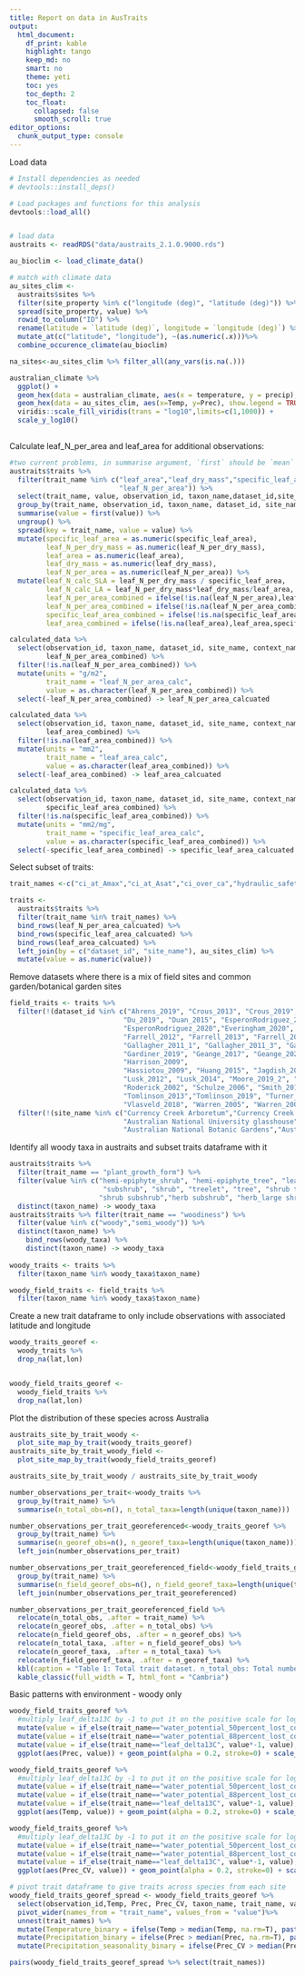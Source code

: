 ```yaml
---
title: Report on data in AusTraits
output:
  html_document:
    df_print: kable
    highlight: tango
    keep_md: no
    smart: no
    theme: yeti
    toc: yes
    toc_depth: 2
    toc_float:
      collapsed: false
      smooth_scroll: true
editor_options:
  chunk_output_type: console
---
```


Load data
```r
# Install dependencies as needed
# devtools::install_deps()

# Load packages and functions for this analysis
devtools::load_all()


# load data
austraits <- readRDS("data/austraits_2.1.0.9000.rds")

au_bioclim <- load_climate_data()

# match with climate data
au_sites_clim <-
  austraits$sites %>%
  filter(site_property %in% c("longitude (deg)", "latitude (deg)")) %>%
  spread(site_property, value) %>%
  rowid_to_column("ID") %>%
  rename(latitude = `latitude (deg)`, longitude = `longitude (deg)`) %>%
  mutate_at(c("latitude", "longitude"), ~(as.numeric(.x)))%>%
  combine_occurence_climate(au_bioclim)

na_sites<-au_sites_clim %>% filter_all(any_vars(is.na(.)))

```

```r
australian_climate %>%
  ggplot() +
  geom_hex(data = australian_climate, aes(x = temperature, y = precip), colour="grey", fill="grey") +
  geom_hex(data = au_sites_clim, aes(x=Temp, y=Prec), show.legend = TRUE,inherit.aes = FALSE) +
  viridis::scale_fill_viridis(trans = "log10",limits=c(1,1000)) + 
  scale_y_log10()
    
```
Calculate leaf_N_per_area and leaf_area for additional observations:
```r
#two current problems, in summarise argument, `first` should be `mean` but breaking on instances with a single observation (almost all). Second, this code means the newly calculated values don't have value_type and replicate linked to them
austraits$traits %>% 
  filter(trait_name %in% c("leaf_area","leaf_dry_mass","specific_leaf_area","leaf_N_per_dry_mass",
                           "leaf_N_per_area")) %>%
  select(trait_name, value, observation_id, taxon_name,dataset_id,site_name, context_name, date) %>%
  group_by(trait_name, observation_id, taxon_name, dataset_id, site_name, context_name, date) %>%
  summarise(value = first(value)) %>%
  ungroup() %>%
  spread(key = trait_name, value = value) %>% 
  mutate(specific_leaf_area = as.numeric(specific_leaf_area),
         leaf_N_per_dry_mass = as.numeric(leaf_N_per_dry_mass),
         leaf_area = as.numeric(leaf_area),
         leaf_dry_mass = as.numeric(leaf_dry_mass),
         leaf_N_per_area = as.numeric(leaf_N_per_area)) %>%
  mutate(leaf_N_calc_SLA = leaf_N_per_dry_mass / specific_leaf_area,
         leaf_N_calc_LA = leaf_N_per_dry_mass*leaf_dry_mass/leaf_area,
         leaf_N_per_area_combined = ifelse(!is.na(leaf_N_per_area),leaf_N_per_area,leaf_N_calc_SLA),
         leaf_N_per_area_combined = ifelse(!is.na(leaf_N_per_area_combined),leaf_N_per_area_combined,leaf_N_calc_LA),
         specific_leaf_area_combined = ifelse(!is.na(specific_leaf_area),specific_leaf_area,leaf_area/leaf_dry_mass),
         leaf_area_combined = ifelse(!is.na(leaf_area),leaf_area,specific_leaf_area*leaf_dry_mass)) -> calculated_data

calculated_data %>%
  select(observation_id, taxon_name, dataset_id, site_name, context_name, date, 
         leaf_N_per_area_combined) %>%
  filter(!is.na(leaf_N_per_area_combined)) %>%
  mutate(units = "g/m2",
         trait_name = "leaf_N_per_area_calc",
         value = as.character(leaf_N_per_area_combined)) %>%
  select(-leaf_N_per_area_combined) -> leaf_N_per_area_calcuated

calculated_data %>%
  select(observation_id, taxon_name, dataset_id, site_name, context_name, date, 
         leaf_area_combined) %>%
  filter(!is.na(leaf_area_combined)) %>%
  mutate(units = "mm2",
         trait_name = "leaf_area_calc",
         value = as.character(leaf_area_combined)) %>%
  select(-leaf_area_combined) -> leaf_area_calcuated

calculated_data %>%
  select(observation_id, taxon_name, dataset_id, site_name, context_name, date, 
         specific_leaf_area_combined) %>%
  filter(!is.na(specific_leaf_area_combined)) %>%
  mutate(units = "mm2/mg",
         trait_name = "specific_leaf_area_calc",
         value = as.character(specific_leaf_area_combined)) %>%
  select(-specific_leaf_area_combined) -> specific_leaf_area_calcuated
```

Select subset of traits:
```r

trait_names <-c("ci_at_Amax","ci_at_Asat","ci_over_ca","hydraulic_safety_margin_50","Jmax_per_area","leaf_delta13C","leaf_dark_respiration_per_area","leaf_N_per_area_calc","leaf_transpiration_at_Asat","leaf_transpiration_at_Amax","leaf_turgor_loss_point","photosynthetic_rate_per_area_ambient","sapwood_specific_conductivity","specific_leaf_area_calc","stem_hydraulic_conductivity","stomatal_resistance_conductance_ambient","Vcmax_per_area","vessel_density","vessel_diameter","water_potential_50percent_lost_conductivity","water_potential_88percent_lost_conductivity","wood_density","plant_height", "seed_mass")

traits <- 
  austraits$traits %>%
  filter(trait_name %in% trait_names) %>%
  bind_rows(leaf_N_per_area_calcuated) %>%
  bind_rows(specific_leaf_area_calcuated) %>%
  bind_rows(leaf_area_calcuated) %>%
  left_join(by = c("dataset_id", "site_name"), au_sites_clim) %>%
  mutate(value = as.numeric(value))

```

Remove datasets where there is a mix of field sites and common garden/botanical garden sites

```r
field_traits <- traits %>%
  filter(!(dataset_id %in% c("Ahrens_2019", "Crous_2013", "Crous_2019", "Du_2018",
                            "Du_2019", "Duan_2015", "EsperonRodriguez_2019",
                            "EsperonRodriguez_2020","Everingham_2020",
                            "Farrell_2012", "Farrell_2013", "Farrell_2017", "Firn_2019",
                            "Gallagher_2011_1", "Gallagher_2011_3", "Gallagher_2015", 
                            "Gardiner_2019", "Geange_2017", "Geange_2020", "Ghannoum_2010",
                            "Harrison_2009",
                            "Hassiotou_2009", "Huang_2015", "Jagdish_2020", "Lewis_2015",
                            "Lusk_2012", "Lusk_2014", "Moore_2019_2", "Reynolds_2018",
                            "Roderick_2002", "Schulze_2006", "Smith_2012",
                            "Tomlinson_2013","Tomlinson_2019", "Turner_2010", "Vesk_2019",
                            "Vlasveld_2018", "Warren_2005", "Warren_2006"))) %>%
  filter(!(site_name %in% c("Currency Creek Arboretum","Currency Creek Arboretum, South Australia",
                            "Australian National University glasshouse","MU_campus",
                            "Australian National Botanic Gardens","Australian National University"))) 
```

Identify all woody taxa in austraits and subset traits dataframe with it

``` r

austraits$traits %>%
  filter(trait_name == "plant_growth_form") %>%
  filter(value %in% c("hemi-epiphyte_shrub", "hemi-epiphyte_tree", "leafless_shrub_tree", "parasite_woody", 
                       "subshrub", "shrub", "treelet", "tree", "shrub tree", "shrub treelet",
                      "shrub subshrub","herb subshrub", "herb_large shrub", "herb shrub", "tree tree")) %>%
  distinct(taxon_name) -> woody_taxa
austraits$traits %>% filter(trait_name == "woodiness") %>% 
  filter(value %in% c("woody","semi_woody")) %>%
  distinct(taxon_name) %>%
    bind_rows(woody_taxa) %>%
    distinct(taxon_name) -> woody_taxa  
  
woody_traits <- traits %>%
  filter(taxon_name %in% woody_taxa$taxon_name)

woody_field_traits <- field_traits %>%
  filter(taxon_name %in% woody_taxa$taxon_name)
```

Create a new trait dataframe to only include observations with associated latitude and longitude
```r

woody_traits_georef <- 
  woody_traits %>%
  drop_na(lat,lon)


woody_field_traits_georef <- 
  woody_field_traits %>%
  drop_na(lat,lon)


```

Plot the distribution of these species across Australia

```r
austraits_site_by_trait_woody <-
  plot_site_map_by_trait(woody_traits_georef)
austraits_site_by_trait_woody_field <-
  plot_site_map_by_trait(woody_field_traits_georef)

austraits_site_by_trait_woody / austraits_site_by_trait_woody
```

```r
number_observations_per_trait<-woody_traits %>%
  group_by(trait_name) %>%
  summarise(n_total_obs=n(), n_total_taxa=length(unique(taxon_name)))

number_observations_per_trait_georeferenced<-woody_traits_georef %>%
  group_by(trait_name) %>%
  summarise(n_georef_obs=n(), n_georef_taxa=length(unique(taxon_name))) %>%
  left_join(number_observations_per_trait)

number_observations_per_trait_georeferenced_field<-woody_field_traits_georef %>%
  group_by(trait_name) %>%
  summarise(n_field_georef_obs=n(), n_field_georef_taxa=length(unique(taxon_name))) %>%
  left_join(number_observations_per_trait_georeferenced)

number_observations_per_trait_georeferenced_field %>%
  relocate(n_total_obs, .after = trait_name) %>%
  relocate(n_georef_obs, .after = n_total_obs) %>%
  relocate(n_field_georef_obs, .after = n_georef_obs) %>%
  relocate(n_total_taxa, .after = n_field_georef_obs) %>%
  relocate(n_georef_taxa, .after = n_total_taxa) %>%
  relocate(n_field_georef_taxa, .after = n_georef_taxa) %>%
  kbl(caption = "Table 1: Total trait dataset. n_total_obs: Total number of observations of a given trait, n_georef_obs: Number of observations of a given trait with georeference, n_field_georef_obs: Number of observations of a given trait with georeference and recorded in the field, n_total_taxa: Total number of taxa with at least one observation of a given trait, n_georef_taxa: Number of taxa with at least one georeferenced observation of a given trait, n_field_georef_taxa: Number of taxa with at least one georeferenced observation of a given trait and recorded in the field.") %>%
  kable_classic(full_width = T, html_font = "Cambria")

```


Basic patterns with environment - woody only

```r
woody_field_traits_georef %>%
  #multiply leaf_delta13C by -1 to put it on the positive scale for log scaling
  mutate(value = if_else(trait_name=="water_potential_50percent_lost_conductivity", value*-1, value), trait_name = if_else(trait_name=="water_potential_50percent_lost_conductivity", paste0("-1 * ",trait_name, sep=""), trait_name)) %>%
  mutate(value = if_else(trait_name=="water_potential_88percent_lost_conductivity", value*-1, value), trait_name = if_else(trait_name=="water_potential_88percent_lost_conductivity", paste0("-1 * ",trait_name, sep=""), trait_name)) %>%
  mutate(value = if_else(trait_name=="leaf_delta13C", value*-1, value), trait_name = if_else(trait_name=="leaf_delta13C", paste0("-1 * ",trait_name, sep=""), trait_name)) %>%
  ggplot(aes(Prec, value)) + geom_point(alpha = 0.2, stroke=0) + scale_x_log10() + scale_y_log10() + facet_wrap(~trait_name, scales = "free_y")
```

```r
woody_field_traits_georef %>%
  #multiply leaf_delta13C by -1 to put it on the positive scale for log scaling
  mutate(value = if_else(trait_name=="water_potential_50percent_lost_conductivity", value*-1, value), trait_name = if_else(trait_name=="water_potential_50percent_lost_conductivity", paste0("-1 * ",trait_name, sep=""), trait_name)) %>%
  mutate(value = if_else(trait_name=="water_potential_88percent_lost_conductivity", value*-1, value), trait_name = if_else(trait_name=="water_potential_88percent_lost_conductivity", paste0("-1 * ",trait_name, sep=""), trait_name)) %>%
  mutate(value = if_else(trait_name=="leaf_delta13C", value*-1, value), trait_name = if_else(trait_name=="leaf_delta13C", paste0("-1 * ",trait_name, sep=""), trait_name)) %>%
  ggplot(aes(Temp, value)) + geom_point(alpha = 0.2, stroke=0) + scale_x_log10() + scale_y_log10() + facet_wrap(~trait_name, scales = "free_y")
```

```r
woody_field_traits_georef %>%
  #multiply leaf_delta13C by -1 to put it on the positive scale for log scaling
  mutate(value = if_else(trait_name=="water_potential_50percent_lost_conductivity", value*-1, value), trait_name = if_else(trait_name=="water_potential_50percent_lost_conductivity", paste0("-1 * ",trait_name, sep=""), trait_name)) %>%
  mutate(value = if_else(trait_name=="water_potential_88percent_lost_conductivity", value*-1, value), trait_name = if_else(trait_name=="water_potential_88percent_lost_conductivity", paste0("-1 * ",trait_name, sep=""), trait_name)) %>%
  mutate(value = if_else(trait_name=="leaf_delta13C", value*-1, value), trait_name = if_else(trait_name=="leaf_delta13C", paste0("-1 * ",trait_name, sep=""), trait_name)) %>%
  ggplot(aes(Prec_CV, value)) + geom_point(alpha = 0.2, stroke=0) + scale_x_log10() + scale_y_log10() + facet_wrap(~trait_name, scales = "free_y")
```


<!-- Isaac - looking to do pair-wise relationships for common trait-pairs -->

```r
# pivot trait dataframe to give traits across species from each site
woody_field_traits_georef_spread <- woody_field_traits_georef %>%
  select(observation_id,Temp, Prec, Prec_CV, taxon_name, trait_name, value) %>%
  pivot_wider(names_from = "trait_name", values_from = "value")%>%
  unnest(trait_names) %>%
  mutate(Temperature_binary = ifelse(Temp > median(Temp, na.rm=T), paste("Above", round(median(woody_traits_georef$Temp/10, na.rm=T),1), "C",   sep=" ") ,paste("Below", round(median(woody_traits_georef$Temp/10, na.rm=T),1), "C", sep=" "))) %>%
  mutate(Precipitation_binary = ifelse(Prec > median(Prec, na.rm=T), paste("Above", round(median(woody_traits_georef$Prec, na.rm=T),1), "mm",   sep=" ") ,paste("Below", round(median(woody_traits_georef$Prec, na.rm=T),1), "mm", sep=" "))) %>%
  mutate(Precipitation_seasonality_binary = ifelse(Prec_CV > median(Prec_CV, na.rm=T), paste("Above", round(median(woody_traits_georef$Prec_CV, na.rm=T),1),   sep=" ") ,paste("Below", round(median(woody_traits_georef$Prec_CV, na.rm=T),1), sep=" ")))

```

```r
pairs(woody_field_traits_georef_spread %>% select(trait_names))
```

<!-- Plot the 5 most populous pair-wise trait combinations, including high and low climate values - please forgive the coding below, still learning how to do functions using tidyverse and ggplot -->

<!-- ```{r echo=FALSE, fig.height= 8, fig.width= 6} -->
<!-- SLA_VDen <- woody_traits_georef_spread %>% -->
<!--   ggplot(aes(specific_leaf_area, vessel_density))+geom_point()+ scale_x_log10() + scale_y_log10() -->
<!-- SLA_VDen -->
<!-- SLA_VDiam <- woody_traits_georef_spread %>% -->
<!--   ggplot(aes(specific_leaf_area, vessel_diameter))+geom_point()+ scale_x_log10() + scale_y_log10() -->
<!-- SLA_VDiam -->
<!-- VDen_VDIAM <- woody_traits_georef_spread %>% -->
<!--   ggplot(aes(vessel_diameter, vessel_density))+geom_point()+ scale_x_log10() + scale_y_log10() -->
<!-- VDen_VDIAM -->
<!-- VDen_WUE <- woody_traits_georef_spread %>% -->
<!--   ggplot(aes(vessel_density, water_use_efficiency_intrinsic))+geom_point()+ scale_x_log10() + scale_y_log10() -->
<!-- VDen_WUE -->
<!-- VDiam_WUE <- woody_traits_georef_spread %>% -->
<!--   ggplot(aes(vessel_diameter, water_use_efficiency_intrinsic))+geom_point()+ scale_x_log10() + scale_y_log10() -->
<!-- VDiam_WUE -->
<!-- SLA_HydC <- woody_traits_georef_spread %>% -->
<!--   ggplot(aes(specific_leaf_area, leaf_hydraulic_conductivity))+geom_point()+ scale_x_log10() + scale_y_log10() -->
<!-- SLA_HydC -->
<!-- SLA_SHC <- woody_traits_georef_spread %>% -->
<!--   ggplot(aes(specific_leaf_area, wood_conduit_fraction))+geom_point()+ scale_x_log10() + scale_y_log10() -->
<!-- SLA_SHC -->
<!-- VDen_WCF <- woody_traits_georef_spread %>% -->
<!--   ggplot(aes(wood_conduit_fraction, vessel_density))+geom_point()+ scale_x_log10() + scale_y_log10() -->
<!-- VDen_WCF -->
<!-- VDiam_WCF <- woody_traits_georef_spread %>% -->
<!--   ggplot(aes(vessel_diameter, wood_conduit_fraction))+geom_point()+ scale_x_log10() + scale_y_log10() -->
<!-- VDiam_WCF -->
<!-- VDiam_PH <- woody_traits_georef_spread %>% -->
<!--   ggplot(aes(vessel_diameter, plant_height))+geom_point()+ scale_x_log10() + scale_y_log10() -->
<!-- VDiam_PH -->
<!-- ``` -->
